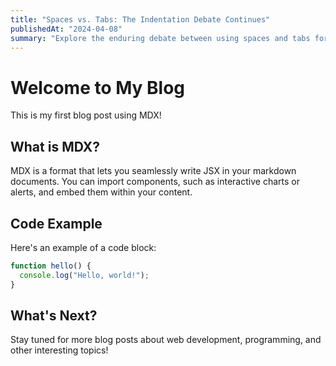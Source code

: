 ```yaml
---
title: "Spaces vs. Tabs: The Indentation Debate Continues"
publishedAt: "2024-04-08"
summary: "Explore the enduring debate between using spaces and tabs for code indentation, and why this choice matters more than you might think."
---
```


# Welcome to My Blog

This is my first blog post using MDX!

## What is MDX?

MDX is a format that lets you seamlessly write JSX in your markdown documents. You can import components, such as interactive charts or alerts, and embed them within your content.

## Code Example

Here's an example of a code block:

```javascript
function hello() {
  console.log("Hello, world!");
}
```

## What's Next?

Stay tuned for more blog posts about web development, programming, and other interesting topics!
